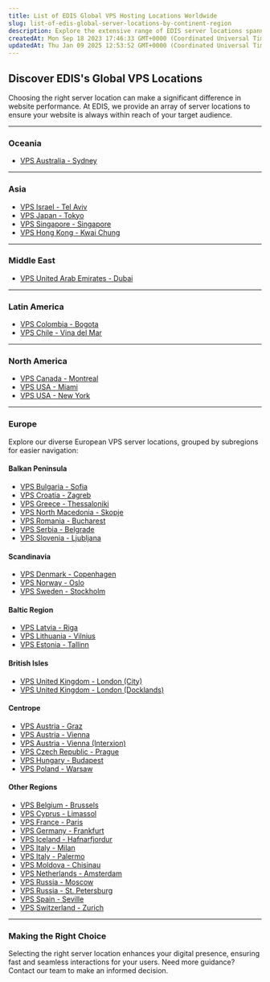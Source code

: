 ```yaml
---
title: List of EDIS Global VPS Hosting Locations Worldwide
slug: list-of-edis-global-server-locations-by-continent-region
description: Explore the extensive range of EDIS server locations spanning continents from Asia to South America. Find the perfect hosting region tailored to your audience's proximity for optimum performance.
createdAt: Mon Sep 18 2023 17:46:33 GMT+0000 (Coordinated Universal Time)
updatedAt: Thu Jan 09 2025 12:53:52 GMT+0000 (Coordinated Universal Time)
---
```



## Discover EDIS's Global VPS Locations

Choosing the right server location can make a significant difference in website performance. At EDIS, we provide an array of server locations to ensure your website is always within reach of your target audience.

<CtaButton label="Explore All Our VPS Offerings" link="https://www.edisglobal.com/#start-now" openInNewTab={true} />

---

### Oceania
- [VPS Australia - Sydney](https://www.edisglobal.com/vps-hosting/australia-sydney)

---

### Asia
- [VPS Israel - Tel Aviv](https://www.edisglobal.com/vps-hosting/israel-tel-aviv)
- [VPS Japan - Tokyo](https://www.edisglobal.com/vps-hosting/japan-tokyo)
- [VPS Singapore - Singapore](https://www.edisglobal.com/vps-hosting/singapore-singapore)
- [VPS Hong Kong - Kwai Chung](https://www.edisglobal.com/vps-hosting/hongkong-kwai-chung)

---

### Middle East
- [VPS United Arab Emirates - Dubai](https://www.edisglobal.com/vps-hosting/united-arab-emirates-dubai)

---

### Latin America
- [VPS Colombia - Bogota](https://www.edisglobal.com/vps-hosting/colombia-bogota)
- [VPS Chile - Vina del Mar](https://www.edisglobal.com/vps-hosting/chile-vina-del-mar)

---

### North America
- [VPS Canada - Montreal](https://www.edisglobal.com/vps-hosting/canada-montreal)
- [VPS USA - Miami](https://www.edisglobal.com/vps-hosting/usa-miami)
- [VPS USA - New York](https://www.edisglobal.com/vps-hosting/usa-new-york)

---

### Europe

Explore our diverse European VPS server locations, grouped by subregions for easier navigation:

#### Balkan Peninsula
- [VPS Bulgaria - Sofia](https://www.edisglobal.com/vps-hosting/bulgaria-sofia)
- [VPS Croatia - Zagreb](https://www.edisglobal.com/vps-hosting/croatia-zagreb)
- [VPS Greece - Thessaloniki](https://www.edisglobal.com/vps-hosting/greece-thessaloniki)
- [VPS North Macedonia - Skopje](https://www.edisglobal.com/vps-hosting/north-macedonia-skopje)
- [VPS Romania - Bucharest](https://www.edisglobal.com/vps-hosting/romania-bucharest)
- [VPS Serbia - Belgrade](https://www.edisglobal.com/vps-hosting/serbia-belgrade)
- [VPS Slovenia - Ljubljana](https://www.edisglobal.com/vps-hosting/slovenia-ljubljana)

#### Scandinavia
- [VPS Denmark - Copenhagen](https://www.edisglobal.com/vps-hosting/denmark-copenhagen)
- [VPS Norway - Oslo](https://www.edisglobal.com/vps-hosting/norway-oslo)
- [VPS Sweden - Stockholm](https://www.edisglobal.com/vps-hosting/sweden-stockholm)

#### Baltic Region
- [VPS Latvia - Riga](https://www.edisglobal.com/vps-hosting/latvia-riga)
- [VPS Lithuania - Vilnius](https://www.edisglobal.com/vps-hosting/lithuania-vilnius)
- [VPS Estonia - Tallinn](https://www.edisglobal.com/vps-hosting/estonia-tallinn)

#### British Isles
- [VPS United Kingdom - London (City)](https://www.edisglobal.com/vps-hosting/united-kingdom-london-city)
- [VPS United Kingdom - London (Docklands)](https://www.edisglobal.com/vps-hosting/unitedkingdom-london-docklands)

#### Centrope
- [VPS Austria - Graz](https://www.edisglobal.com/vps-hosting/austria-graz)
- [VPS Austria - Vienna](https://www.edisglobal.com/vps-hosting/austria-vienna)
- [VPS Austria - Vienna (Interxion)](https://www.edisglobal.com/vps-hosting/austria-vienna-interxion)
- [VPS Czech Republic - Prague](https://www.edisglobal.com/vps-hosting/czech-republic-prague)
- [VPS Hungary - Budapest](https://www.edisglobal.com/vps-hosting/hungary-budapest)
- [VPS Poland - Warsaw](https://www.edisglobal.com/vps-hosting/poland-warsaw)

#### Other Regions
- [VPS Belgium - Brussels](https://www.edisglobal.com/vps-hosting/belgium-brussels)
- [VPS Cyprus - Limassol](https://www.edisglobal.com/vps-hosting/cyprus-limassol)
- [VPS France - Paris](https://www.edisglobal.com/vps-hosting/france-paris)
- [VPS Germany - Frankfurt](https://www.edisglobal.com/vps-hosting/germany-frankfurt)
- [VPS Iceland - Hafnarfjordur](https://www.edisglobal.com/vps-hosting/iceland-hafnarfjordur)
- [VPS Italy - Milan](https://www.edisglobal.com/vps-hosting/italy-milan)
- [VPS Italy - Palermo](https://www.edisglobal.com/vps-hosting/italy-palermo)
- [VPS Moldova - Chisinau](https://www.edisglobal.com/vps-hosting/moldova-chisinau)
- [VPS Netherlands - Amsterdam](https://www.edisglobal.com/vps-hosting/netherlands-amsterdam)
- [VPS Russia - Moscow](https://www.edisglobal.com/vps-hosting/russia-moscow)
- [VPS Russia - St. Petersburg](https://www.edisglobal.com/vps-hosting/russia-st-petersburg)
- [VPS Spain - Seville](https://www.edisglobal.com/vps-hosting/spain-seville)
- [VPS Switzerland - Zurich](https://www.edisglobal.com/vps-hosting/switzerland-zurich)

---

### Making the Right Choice

Selecting the right server location enhances your digital presence, ensuring fast and seamless interactions for your users. Need more guidance? Contact our team to make an informed decision.